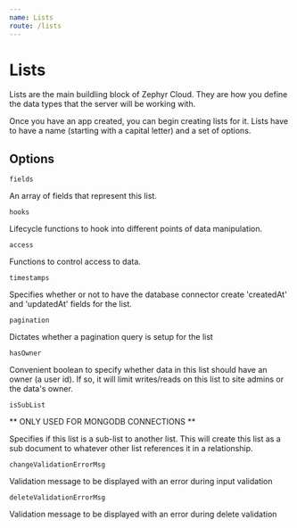 ```yaml
---
name: Lists
route: /lists
---
```


# Lists

Lists are the main buildling block of Zephyr Cloud. They are how you define the data types that the server will be working with.

Once you have an app created, you can begin creating lists for it. Lists have to have a name (starting with a capital letter) and a set of options.

## Options

`fields`

An array of fields that represent this list.

`hooks`

Lifecycle functions to hook into different points of data manipulation.

`access`

Functions to control access to data.

`timestamps`

Specifies whether or not to have the database connector create 'createdAt' and 'updatedAt' fields for the list.

`pagination`

Dictates whether a pagination query is setup for the list

`hasOwner`

Convenient boolean to specify whether data in this list should have an owner (a user id). If so, it will limit writes/reads
on this list to site admins or the data's owner.

`isSubList`

** ONLY USED FOR MONGODB CONNECTIONS **

Specifies if this list is a sub-list to another list. This will create this list as a sub document to whatever other list references
it in a relationship.

`changeValidationErrorMsg`

Validation message to be displayed with an error during input validation

`deleteValidationErrorMsg`

Validation message to be displayed with an error during delete validation
